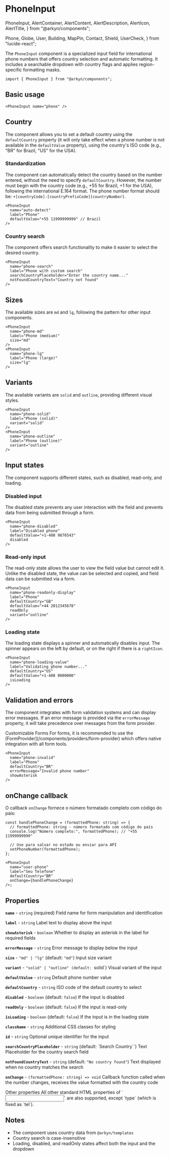 # PhoneInput

  PhoneInput,
  AlertContainer,
  AlertContent,
  AlertDescription,
  AlertIcon,
  AlertTitle,
} from "@arkyn/components";

  Phone,
  Globe,
  User,
  Building,
  MapPin,
  Contact,
  Shield,
  UserCheck,
} from "lucide-react";

The `PhoneInput` component is a specialized input field for international phone numbers that offers country selection and automatic formatting. It includes a searchable dropdown with country flags and applies region-specific formatting masks.

```tsx
import { PhoneInput } from "@arkyn/components";
```

## Basic usage

<div className="noContent column">
  <PhoneInput name="phone" />
</div>

```tsx
<PhoneInput name="phone" />
```

## Country

The component allows you to set a default country using the `defaultCountry` property (it will only take effect when a phone number is not available in the `defaultValue` property), using the country's ISO code (e.g., "BR" for Brazil, "US" for the USA).

### Standardization

The component can automatically detect the country based on the number entered, without the need to specify `defaultCountry`. However, the number must begin with the country code (e.g., +55 for Brazil, +1 for the USA), following the international E.164 format. The phone number format should be: `+[countryCode]-[countryPrefixCode][countryNumber]`.

<div className="noContent column">
  <PhoneInput name="auto-detect" label="Phone" defaultValue="+55 11999999999" />
</div>

```tsx
<PhoneInput
  name="auto-detect"
  label="Phone"
  defaultValue="+55 11999999999" // Brazil
/>
```

### Country search

The component offers search functionality to make it easier to select the desired country.

<div className="noContent column">
  <PhoneInput
    name="phone-search"
    label="Phone with custom search"
    searchCountryPlaceholder="Enter the country name..."
    notFoundCountryText="Country not found"
  />
</div>

```tsx
<PhoneInput
  name="phone-search"
  label="Phone with custom search"
  searchCountryPlaceholder="Enter the country name..."
  notFoundCountryText="Country not found"
/>
```

## Sizes

The available sizes are `md` and `lg`, following the pattern for other input components.

<div className="noContent column">
  <PhoneInput name="phone-md" label="Phone (medium)" size="md" />
  <PhoneInput name="phone-lg" label="Phone (large)" size="lg" />
</div>

```tsx
<PhoneInput
  name="phone-md"
  label="Phone (medium)"
  size="md"
/>
<PhoneInput
  name="phone-lg"
  label="Phone (large)"
  size="lg"
/>
```

## Variants

The available variants are `solid` and `outline`, providing different visual styles.

<div className="noContent column">
  <PhoneInput name="phone-solid" label="Phone (solid)" variant="solid" />
  <PhoneInput name="phone-outline" label="Phone (outline)" variant="outline" />
</div>

```tsx
<PhoneInput
  name="phone-solid"
  label="Phone (solid)"
  variant="solid"
/>
<PhoneInput
  name="phone-outline"
  label="Phone (outline)"
  variant="outline"
/>
```

## Input states

The component supports different states, such as disabled, read-only, and loading.

### Disabled input

The disabled state prevents any user interaction with the field and prevents data from being submitted through a form.

<div className="noContent column">
  <PhoneInput
    name="phone-disabled"
    label="Disabled phone"
    defaultValue="+1-408 9876543"
    disabled
  />
</div>

```tsx
<PhoneInput
  name="phone-disabled"
  label="Disabled phone"
  defaultValue="+1-408 9876543"
  disabled
/>
```

### Read-only input

The read-only state allows the user to view the field value but cannot edit it. Unlike the disabled state, the value can be selected and copied, and field data can be submitted via a form.

<div className="noContent column">
  <PhoneInput
    name="phone-readonly-display"
    label="Phone"
    defaultCountry="GB"
    defaultValue="+44 2012345678"
    readOnly
    variant="outline"
  />
</div>

```tsx
<PhoneInput
  name="phone-readonly-display"
  label="Phone"
  defaultCountry="GB"
  defaultValue="+44 2012345678"
  readOnly
  variant="outline"
/>
```

### Loading state

The loading state displays a spinner and automatically disables input. The spinner appears on the left by default, or on the right if there is a `rightIcon`.

<div className="noContent column">
  <PhoneInput
    name="phone-loading-value"
    label="Validating phone number..."
    defaultCountry="US"
    defaultValue="+1-408 0000000"
    isLoading
  />
</div>

```tsx
<PhoneInput
  name="phone-loading-value"
  label="Validating phone number..."
  defaultCountry="US"
  defaultValue="+1-408 0000000"
  isLoading
/>
```

## Validation and errors

The component integrates with form validation systems and can display error messages. If an error message is provided via the `errorMessage` property, it will take precedence over messages from the form provider.

<AlertContainer schema="warning">
  <AlertIcon />
  <AlertContent>
    <AlertTitle>Customizable Forms</AlertTitle>
    <AlertDescription>
      For forms, it is recommended to use the
      [FormProvider](/components/providers/form-provider) which offers native
      integration with all form tools.
    </AlertDescription>
  </AlertContent>
</AlertContainer>

<div className="noContent column">
  <PhoneInput
    name="phone-invalid"
    label="Phone"
    defaultCountry="BR"
    errorMessage="Invalid phone number"
    showAsterisk
  />
</div>

```tsx
<PhoneInput
  name="phone-invalid"
  label="Phone"
  defaultCountry="BR"
  errorMessage="Invalid phone number"
  showAsterisk
/>
```

## onChange callback

O callback `onChange` fornece o número formatado completo com código do país:

```tsx
const handlePhoneChange = (formattedPhone: string) => {
  // formattedPhone: string - número formatado com código do país
  console.log("Número completo:", formattedPhone); // "+55 11999999999"

  // Use para salvar no estado ou enviar para API
  setPhoneNumber(formattedPhone);
};

<PhoneInput
  name="user-phone"
  label="Seu Telefone"
  defaultCountry="BR"
  onChange={handlePhoneChange}
/>;
```

## Properties

**`name`** - `string` (required)
Field name for form manipulation and identification

**`label`** - `string`
Label text to display above the input

**`showAsterisk`** - `boolean`
Whether to display an asterisk in the label for required fields

**`errorMessage`** - `string`
Error message to display below the input

**`size`** - `"md" | "lg"` (default: `"md"`)
Input size variant

**`variant`** - `"solid" | "outline" (default: `solid`)
Visual variant of the input

**`defaultValue`** - `string`
Default phone number value

**`defaultCountry`** - `string`
ISO code of the default country to select

**`disabled`** - `boolean` (default: `false`)
If the input is disabled

**`readOnly`** - `boolean` (default: `false`)
If the input is read-only

**`isLoading`** - `boolean` (default: `false`)
If the input is in the loading state

**`className`** - `string`
Additional CSS classes for styling

**`id`** - `string`
Optional unique identifier for the input

**`searchCountryPlaceholder`** - `string` (default: `Search Country``)
Text Placeholder for the country search field

**`notFoundCountryText`** - `string` (default: `"No country found"`)
Text displayed when no country matches the search

**`onChange`** - `(formattedPhone: string) => void`
Callback function called when the number changes, receives the value formatted with the country code

<AlertContainer schema="info">
  <AlertIcon />
  <AlertContent>
    <AlertTitle>Other properties</AlertTitle>
    <AlertDescription>
    All other standard HTML properties of `<input>` are also supported, except `type` (which is fixed as `tel`).
    </AlertDescription>
  </AlertContent>
</AlertContainer>

## Notes

- The component uses country data from `@arkyn/templates`
- Country search is case-insensitive
- Loading, disabled, and readOnly states affect both the input and the dropdown
